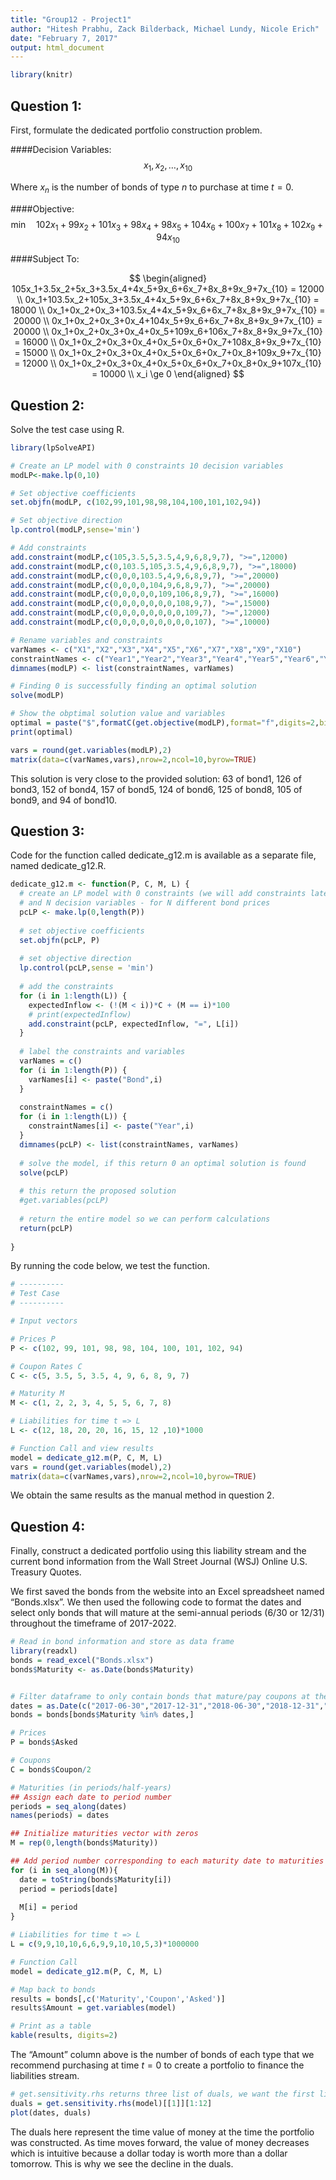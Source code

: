 ---
title: "Group12 - Project1"
author: "Hitesh Prabhu, Zack Bilderback, Michael Lundy, Nicole Erich"
date: "February 7, 2017"
output: html_document
---

```{r echo=FALSE}
library(knitr)
```

## Question 1: 
First, formulate the dedicated portfolio construction problem.

####Decision Variables:
$$x_1, x_2, \dots, x_{10}$$

Where $x_n$ is the number of bonds of type $n$ to purchase at time $t=0$.



####Objective: 
$$\textrm{min} \quad 102x_1+99x_2+101x_3+98x_4+98x_5+104x_6+100x_7+101x_8+102x_9+94x_{10}$$

####Subject To:

$$
\begin{aligned}
105x_1+3.5x_2+5x_3+3.5x_4+4x_5+9x_6+6x_7+8x_8+9x_9+7x_{10} = 12000 \\
0x_1+103.5x_2+105x_3+3.5x_4+4x_5+9x_6+6x_7+8x_8+9x_9+7x_{10} = 18000 \\
0x_1+0x_2+0x_3+103.5x_4+4x_5+9x_6+6x_7+8x_8+9x_9+7x_{10} = 20000 \\
0x_1+0x_2+0x_3+0x_4+104x_5+9x_6+6x_7+8x_8+9x_9+7x_{10} = 20000 \\
0x_1+0x_2+0x_3+0x_4+0x_5+109x_6+106x_7+8x_8+9x_9+7x_{10} = 16000 \\
0x_1+0x_2+0x_3+0x_4+0x_5+0x_6+0x_7+108x_8+9x_9+7x_{10} = 15000 \\
0x_1+0x_2+0x_3+0x_4+0x_5+0x_6+0x_7+0x_8+109x_9+7x_{10} = 12000 \\
0x_1+0x_2+0x_3+0x_4+0x_5+0x_6+0x_7+0x_8+0x_9+107x_{10} = 10000 \\
x_i \ge 0
\end{aligned}
$$

## Question 2:
Solve the test case using R.

```{r results="hide", warning=FALSE}
library(lpSolveAPI)

# Create an LP model with 0 constraints 10 decision variables
modLP<-make.lp(0,10)

# Set objective coefficients
set.objfn(modLP, c(102,99,101,98,98,104,100,101,102,94))

# Set objective direction
lp.control(modLP,sense='min')

# Add constraints
add.constraint(modLP,c(105,3.5,5,3.5,4,9,6,8,9,7), ">=",12000)
add.constraint(modLP,c(0,103.5,105,3.5,4,9,6,8,9,7), ">=",18000)
add.constraint(modLP,c(0,0,0,103.5,4,9,6,8,9,7), ">=",20000)
add.constraint(modLP,c(0,0,0,0,104,9,6,8,9,7), ">=",20000)
add.constraint(modLP,c(0,0,0,0,0,109,106,8,9,7), ">=",16000)
add.constraint(modLP,c(0,0,0,0,0,0,0,108,9,7), ">=",15000)
add.constraint(modLP,c(0,0,0,0,0,0,0,0,109,7), ">=",12000)
add.constraint(modLP,c(0,0,0,0,0,0,0,0,0,107), ">=",10000)

# Rename variables and constraints
varNames <- c("X1","X2","X3","X4","X5","X6","X7","X8","X9","X10")
constraintNames <- c("Year1","Year2","Year3","Year4","Year5","Year6","Year7","Year8")
dimnames(modLP) <- list(constraintNames, varNames)
```

```{r}
# Finding 0 is successfully finding an optimal solution
solve(modLP)

# Show the obptimal solution value and variables
optimal = paste("$",formatC(get.objective(modLP),format="f",digits=2,big.mark=","))
print(optimal)

vars = round(get.variables(modLP),2)
matrix(data=c(varNames,vars),nrow=2,ncol=10,byrow=TRUE)
```


This solution is very close to the provided solution: 63 of bond1, 126 of bond3, 152 of bond4, 157 of bond5, 124 of bond6, 125 of bond8, 105 of bond9, and 94 of bond10.

## Question 3:

Code for the function called dedicate\_g12.m is available as a separate file, named dedicate_g12.R.

```{r echo=FALSE}
dedicate_g12.m <- function(P, C, M, L) {
  # create an LP model with 0 constraints (we will add constraints later) 
  # and N decision variables - for N different bond prices
  pcLP <- make.lp(0,length(P))
  
  # set objective coefficients
  set.objfn(pcLP, P)
  
  # set objective direction
  lp.control(pcLP,sense = 'min')
  
  # add the constraints
  for (i in 1:length(L)) {
    expectedInflow <- (!(M < i))*C + (M == i)*100
    # print(expectedInflow)
    add.constraint(pcLP, expectedInflow, "=", L[i])
  }
  
  # label the constraints and variables
  varNames = c()
  for (i in 1:length(P)) {
    varNames[i] <- paste("Bond",i)
  }
  
  constraintNames = c()
  for (i in 1:length(L)) {
    constraintNames[i] <- paste("Year",i)
  }
  dimnames(pcLP) <- list(constraintNames, varNames)
  
  # solve the model, if this return 0 an optimal solution is found
  solve(pcLP)
  
  # this return the proposed solution
  #get.variables(pcLP)
  
  # return the entire model so we can perform calculations
  return(pcLP)
  
}
```

By running the code below, we test the function.


```{r}
# ----------
# Test Case
# ----------

# Input vectors

# Prices P
P <- c(102, 99, 101, 98, 98, 104, 100, 101, 102, 94)

# Coupon Rates C
C <- c(5, 3.5, 5, 3.5, 4, 9, 6, 8, 9, 7)

# Maturity M 
M <- c(1, 2, 2, 3, 4, 5, 5, 6, 7, 8)

# Liabilities for time t => L
L <- c(12, 18, 20, 20, 16, 15, 12 ,10)*1000

# Function Call and view results
model = dedicate_g12.m(P, C, M, L)
vars = round(get.variables(model),2)
matrix(data=c(varNames,vars),nrow=2,ncol=10,byrow=TRUE)
```


We obtain the same results as the manual method in question 2. 

## Question 4:
Finally, construct a dedicated portfolio using this liability stream and the current bond information from the Wall Street Journal (WSJ) Online U.S. Treasury Quotes.

We first saved the bonds from the website into an Excel spreadsheet named "Bonds.xlsx". We then used the following code to format the dates and select only bonds that will mature at the semi-annual periods (6/30 or 12/31) throughout the timeframe of 2017-2022.

```{r results="hide", warning=FALSE}
# Read in bond information and store as data frame
library(readxl)
bonds = read_excel("Bonds.xlsx")
bonds$Maturity <- as.Date(bonds$Maturity)


# Filter dataframe to only contain bonds that mature/pay coupons at the specified liability dates
dates = as.Date(c("2017-06-30","2017-12-31","2018-06-30","2018-12-31","2019-06-30","2019-12-31","2020-06-30","2020-12-31","2021-06-30","2021-12-31","2022-06-30","2022-12-31"))
bonds = bonds[bonds$Maturity %in% dates,]

# Prices
P = bonds$Asked

# Coupons
C = bonds$Coupon/2

# Maturities (in periods/half-years)
## Assign each date to period number
periods = seq_along(dates)
names(periods) = dates

## Initialize maturities vector with zeros
M = rep(0,length(bonds$Maturity))

## Add period number corresponding to each maturity date to maturities vector
for (i in seq_along(M)){
  date = toString(bonds$Maturity[i])
  period = periods[date]
  
  M[i] = period
}

# Liabilities for time t => L
L = c(9,9,10,10,6,6,9,9,10,10,5,3)*1000000
```

```{r}
# Function Call
model = dedicate_g12.m(P, C, M, L)

# Map back to bonds
results = bonds[,c('Maturity','Coupon','Asked')]
results$Amount = get.variables(model)

# Print as a table
kable(results, digits=2)
```

The "Amount" column above is the number of bonds of each type that we recommend purchasing at time $t=0$ to create a portfolio to finance the liabilities stream.

```{r}
# get.sensitivity.rhs returns three list of duals, we want the first list and only the first twelve which correspond to the liability constraints
duals = get.sensitivity.rhs(model)[[1]][1:12]
plot(dates, duals)
```

The duals here represent the time value of money at the time the portfolio was constructed. As time moves forward, the value of money decreases which is intuitive because a dollar today is worth more than a dollar tomorrow. This is why we see the decline in the duals. 